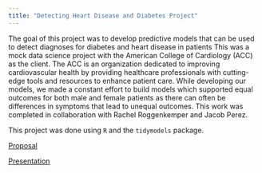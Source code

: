 ```yaml
---
title: "Detecting Heart Disease and Diabetes Project"
---
```


The goal of this project was to develop predictive models that can be used to detect diagnoses for diabetes and heart disease in patients This was a mock data science project with the American College of Cardiology (ACC) as the client. The ACC is an organization dedicated to improving cardiovascular health by providing healthcare professionals with cutting-edge tools and resources to enhance patient care. While developing our models, we made a constant effort to build models which supported equal outcomes for both male and female patients as there can often be differences in symptoms that lead to unequal outcomes. This work was completed in collaboration with Rachel Roggenkemper and Jacob Perez.

This project was done using `R` and the `tidymodels` package.

[Proposal](documents/hd_diab_prop.pdf)

[Presentation](documents/hd_diab_pres.pdf)